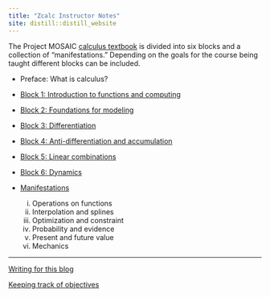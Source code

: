 ```yaml
---
title: "Zcalc Instructor Notes"
site: distill::distill_website
---
```


The Project MOSAIC [calculus textbook](https://projectmosaic.github.io/MOSAIC-Calculus) is divided into six blocks and a collection of "manifestations." Depending on the goals for the course being taught different blocks can be included.

- Preface: What is calculus?

- [Block 1: Introduction to functions and computing](Block-1.html)

- [Block 2: Foundations for modeling](Block-2.html)

- [Block 3: Differentiation](Block-3.html)

- [Block 4: Anti-differentiation and accumulation](Block-4.html)

- [Block 5: Linear combinations](Block-5.html)

- [Block 6: Dynamics](Block-6.html)

- [Manifestations](manifestations.html)
    i. Operations on functions
    ii. Interpolation and splines
    iii. Optimization and constraint
    iv. Probability and evidence
    v. Present and future value
    vi. Mechanics
    
-----

[Writing for this blog](writing-instructions.html)

[Keeping track of objectives](ObjectiveTracking/Using-objectives.html)
